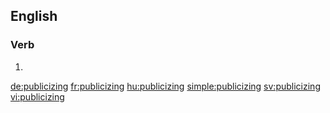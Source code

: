 ==English==

===Verb===
{{head|en}}

# {{present participle of|publicize|lang=en}}

[[de:publicizing]]
[[fr:publicizing]]
[[hu:publicizing]]
[[simple:publicizing]]
[[sv:publicizing]]
[[vi:publicizing]]